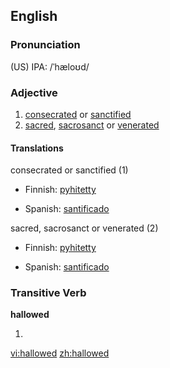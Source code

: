 ==English==
===Pronunciation===
(US) IPA: /ˈhæloʊd/

===Adjective===
{{en-adj}}
# [[consecrated]] or [[sanctified]]
# [[sacred]], [[sacrosanct]] or [[venerated]]

====Translations====
;consecrated or sanctified (1)
{{top}}
*Finnish: [[pyhitetty]]
{{mid}}
*Spanish: [[santificado]]
{{bottom}}

;sacred, sacrosanct or venerated (2)
{{top}}
*Finnish: [[pyhitetty]]
{{mid}}
*Spanish: [[santificado]]
{{bottom}}

===Transitive Verb===
'''hallowed'''
# {{past of|hallow}}

[[vi:hallowed]]
[[zh:hallowed]]
